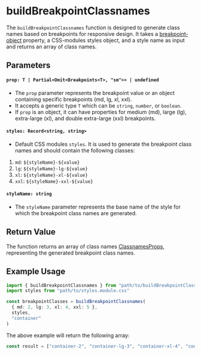 
<Meta title="utilities/build-breakpoint-classnames" />

# buildBreakpointClassnames

The `buildBreakpointClassnames` function is designed to generate class names based on breakpoints for responsive design. It takes a [breakpoint-object](/docs/styles-breakpoints--docs) property, a CSS-modules styles object, and a style name as input and returns an array of class names.

## Parameters

#### `prop: T | Partial<Omit<Breakpoints<T>, "sm">> | undefined`

- The `prop` parameter represents the breakpoint value or an object containing specific breakpoints (md, lg, xl, xxl).
- It accepts a generic type `T` which can be `string`, `number`, or `boolean`.
- If `prop` is an object, it can have properties for medium (md), large (lg), extra-large (xl), and double extra-large (xxl) breakpoints.

#### `styles: Record<string, string>`

- Default CSS modules `styles`. It is used to generate the breakpoint class names and should contain the following classes:

1. `md`: `${styleName}-${value}`
2. `lg`: `${styleName}-lg-${value}`
3. `xl`: `${styleName}-xl-${value}`
4. `xxl`: `${styleName}-xxl-${value}`

#### `styleName: string`

- The `styleName` parameter represents the base name of the style for which the breakpoint class names are generated.

## Return Value

The function returns an array of class names [ClassnamesProps](/docs/utilities-classnames--docs), representing the generated breakpoint class names.

## Example Usage

```typescript
import { buildBreakpointClassnames } from "path/to/buildBreakpointClassnames"
import styles from "path/to/styles.module.css"

const breakpointClasses = buildBreakpointClassnames(
  { md: 2, lg: 3, xl: 4, xxl: 5 },
  styles,
  "container"
)
```

The above example will return the following array:

```typescript
const result = ["container-2", "container-lg-3", "container-xl-4", "container-xxl-5"]
```
